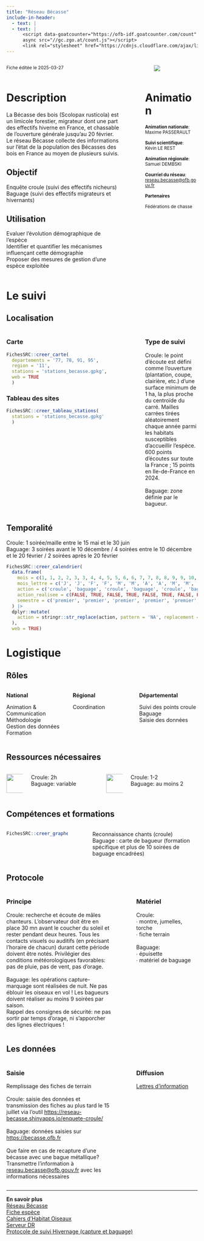 ```yaml
---
title: "Réseau Bécasse"
include-in-header:
  - text: |
  - text: |
      <script data-goatcounter="https://ofb-idf.goatcounter.com/count"
      async src="//gc.zgo.at/count.js"></script>
      <link rel="stylesheet" href="https://cdnjs.cloudflare.com/ajax/libs/font-awesome/6.0.0-beta3/css/all.min.css">
---
```


:::::::::::::: {.columns}
::: {.column width="70%"}
<small>Fiche éditée le 2025-03-27</small>

:::
::: {.column width="5%"}
:::
::: {.column width="25%"}
<img src="logo_becasse.png" style="max-width:100%; max-height:150px; ">

:::
::::::::::::::


:::::::::::::: {.columns}
::: {.column width="65%"}
# Description

La Bécasse des bois (Scolopax rusticola) est un limicole forestier, migrateur dont une part des effectifs hiverne en France, et chassable de l’ouverture générale jusqu’au 20 février. Le réseau Bécasse collecte des informations sur l’état de la population des Bécasses des bois en France au moyen de plusieurs suivis.


## Objectif

Enquête croule (suivi des effectifs nicheurs)<br>Baguage (suivi des effectifs migrateurs et hivernants)

## Utilisation

Evaluer l’évolution démographique de l’espèce<br>Identifier et quantifier les mécanismes influençant cette démographie<br>Proposer des mesures de gestion d’une espèce exploitée
:::
::: {.column width="5%"}
:::
::: {.column width="30%"}
# Animation
<small>
<b>Animation nationale</b>:<br>Maxime PASSERAULT<br><br><b>Suivi scientifique</b>:<br>Kévin LE REST<br><br><b>Animation régionale</b>:<br>Samuel DEMBSKI<br><br><b>Courriel du réseau</b>:<br><a href='mailto:reseau.becasse@ofb.gouv.fr'>reseau.becasse@ofb.gouv.fr</a>

<b>Partenaires</b>

Fédérations de chasse
</small>
:::
::::::::::::::

# Le suivi

## Localisation
:::::::::::::: {.columns}
::: {.column width="67%"}

::: panel-tabset
### Carte
```r
FichesSRC::creer_carte(
  departements = '77, 78, 91, 95',
  region = '11',
  stations = 'stations_becasse.gpkg',
  web = TRUE
  )
```

### Tableau des sites
```r
FichesSRC::creer_tableau_stations(
  stations = 'stations_becasse.gpkg'
  )
```

:::

:::
:::{.column width="3%"}
:::
:::{.column width="30%"}
### Type de suivi
Croule: le point d’écoute est défini comme l’ouverture (plantation, coupe, clairière, etc.) d’une surface minimum de 1 ha, la plus proche du centroïde du carré. Mailles carrées tirées aléatoirement chaque année parmi les habitats susceptibles d’accueillir l’espèce. 600 points d’écoutes sur toute la France ; 15 points en Ile-de-France en 2024.<br><br>Baguage: zone définie par le bagueur.
:::
::::::::::::::
## Temporalité
Croule: 1 soirée/maille entre le 15 mai et le 30 juin<br>Baguage: 3 soirées avant le 10 décembre / 4 soirées entre le 10 décembre et le 20 février / 2 soirées après le 20 février

```r
FichesSRC::creer_calendrier(
  data.frame(
    mois = c(1, 1, 2, 2, 3, 3, 4, 4, 5, 5, 6, 6, 7, 7, 8, 8, 9, 9, 10, 10, 11, 11, 12, 12),
    mois_lettre = c('J', 'J', 'F', 'F', 'M', 'M', 'A', 'A', 'M', 'M', 'J', 'J', 'J', 'J', 'A', 'A', 'S', 'S', 'O', 'O', 'N', 'N', 'D', 'D'),
    action = c('croule', 'baguage', 'croule', 'baguage', 'croule', 'baguage', 'croule', 'baguage', 'croule', 'baguage', 'croule', 'baguage', 'croule', 'baguage', 'croule', 'baguage', 'croule', 'baguage', 'croule', 'baguage', 'croule', 'baguage', 'croule', 'baguage'),
    action_realisee = c(FALSE, TRUE, FALSE, TRUE, FALSE, TRUE, FALSE, FALSE, TRUE, FALSE, TRUE, FALSE, FALSE, FALSE, FALSE, FALSE, FALSE, FALSE, FALSE, FALSE, FALSE, TRUE, FALSE, TRUE),
    semestre = c('premier', 'premier', 'premier', 'premier', 'premier', 'premier', 'premier', 'premier', 'premier', 'premier', 'premier', 'premier', 'second', 'second', 'second', 'second', 'second', 'second', 'second', 'second', 'second', 'second', 'second', 'second')
  ) |>
  dplyr::mutate(
    action = stringr::str_replace(action, pattern = 'NA', replacement = "")
  ),
  web = TRUE)
```

# Logistique

## Rôles
:::::::::::::: {.columns}
::: {.column width="33%"}
<b>National</b>

Animation & Communication<br>Méthodologie<br>Gestion des données<br>Formation
:::
::: {.column width="33%"}
<b>Régional</b>

Coordination
:::
::: {.column width="33%"}
<b>Départemental</b>

Suivi des points croule<br>Baguage<br>Saisie des données
:::
::::::::::::::

## Ressources nécessaires

:::::::::::::: {.columns}
::: {.column width="10%"}
<img src="www/history.png" height="50">
:::
::: {.column width="40%"}
  Croule: 2h<br>Baguage: variable
:::
::: {.column width="10%"}
<img src="www/standing-up-man.png" height="50">
:::
::: {.column width="40%"}
  Croule: 1-2<br>Baguage: au moins 2
:::
::::::::::::::


## Compétences et formations

:::::::::::::: {.columns}
::: {.column width="35%"}

```r
FichesSRC::creer_graphe_expertise('maitrise')
```


:::
::: {.column width="5%"}
:::
::: {.column width="60%"}
Reconnaissance chants (croule)<br>Baguage : carte de bagueur (formation spécifique et plus de 10 soirées de baguage encadrées)
:::
::::::::::::::


## Protocole
:::::::::::::: {.columns}
::: {.column width="60%"}
### Principe

Croule: recherche et écoute de mâles chanteurs. L’observateur doit être en place 30 mn avant le coucher du soleil et rester pendant deux heures. Tous les contacts visuels ou auditifs (en précisant l’horaire de chacun) durant cette période doivent être notés. Privilégier des conditions météorologiques favorables: pas de pluie, pas de vent, pas d’orage.<br><br>Baguage: les opérations capture-marquage sont réalisées de nuit. Ne pas éblouir les oiseaux en vol ! Les bagueurs doivent réaliser au moins 9 soirées par saison.<br>Rappel des consignes de sécurité: ne pas sortir par temps d’orage, ni s’apporcher des lignes électriques !
:::
::: {.column width="5%"}
:::
::: {.column width="35%"}
### Matériel

Croule:<br>∙ montre, jumelles, torche<br>∙ fiche terrain<br><br>Baguage:<br>∙ épuisette<br>∙ matériel de baguage
:::
::::::::::::::



## Les données

:::::::::::::: {.columns}
::: {.column width="60%"}
### Saisie

Remplissage des fiches de terrain<br><br>Croule: saisie des données et transmission des fiches au plus tard le 15 juillet via l’outil <a href='https://reseau-becasse.shinyapps.io/enquete-croule/'>https://reseau-becasse.shinyapps.io/enquete-croule/</a><br><br>Baguage: données saisies sur <a href='https://becasse.ofb.fr'>https://becasse.ofb.fr</a><br><br>Que faire en cas de recapture d’une bécasse avec une bague métallique? Transmettre l’information à <a href='mailto:reseau.becasse@ofb.gouv.fr'>reseau.becasse@ofb.gouv.fr</a> avec les informations nécessaires
:::
::: {.column width="5%"}
:::
::: {.column width="35%"}
### Diffusion

<a href='https://professionnels.ofb.fr/fr/node/1273' target='_blank'>Lettres d'information</a>
:::
::::::::::::::

<hr>

<div class="card">
  <b>En savoir plus</b><br>
  <a href='https://professionnels.ofb.fr/fr/reseau-becasse' target='_blank'>Réseau Bécasse</a><br>
  <a href='https://professionnels.ofb.fr/fr/doc-fiches-especes/becasse-bois-scolopax-rusticola' target='_blank'>Fiche espèce</a><br>
  <a href='https://inpn.mnhn.fr/docs/cahab/fiches/Becasse-desbois.pdf' target='_blank'>Cahiers d'Habitat Oiseaux</a><br>
  <a href='file://ad.intra/dfs/COMMUNS/REGIONS/IDF/DR/05_CONNAISSANCE/Bécasse/' target='_blank'>Serveur DR</a><br>
  <a href='https://drive.google.com/file/d/1PqClJnFQb2zpZGFF9P2s93YpivuMclmu/view' target='_blank'>Protocole de suivi Hivernage (capture et baguage)</a><br>
  
</div>
